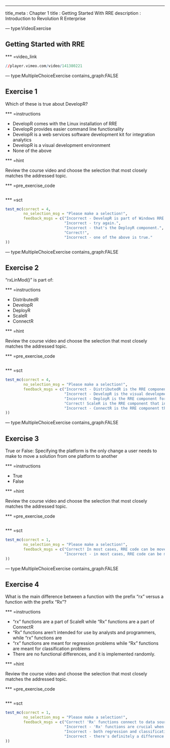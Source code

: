---
title_meta  : Chapter 1
title       : Getting Started With RRE
description : Introduction to Revolution R Enterprise




--- type:VideoExercise

## Getting Started with RRE 

*** =video_link

```r
//player.vimeo.com/video/141380221
```




--- type:MultipleChoiceExercise contains_graph:FALSE

## Exercise 1

Which of these is true about DevelopR? 


*** =instructions

- DevelopR comes with the Linux installation of RRE
- DevelopR provides easier command line functionality
- DevelopR is a web services software development kit for integration analytics
- DevelopR is a visual development environment
- None of the above
  
*** =hint

Review the course video and choose the selection that most closely matches the 
addressed topic.

*** =pre_exercise_code

```r
```

*** =sct

```r

test_mc(correct = 4, 
        no_selection_msg = "Please make a selection!", 
        feedback_msgs = c("Incorrect - DevelopR is part of Windows RRE installations.",
                          "Incorrect - try again.",
                          "Incorrect - that's the DeployR component.",
                          "Correct!",
                          "Incorrect - one of the above is true."
))

```


--- type:MultipleChoiceExercise contains_graph:FALSE

## Exercise 2

"rxLinMod()" is part of: 


*** =instructions

- DistributedR
- DevelopR
- DeployR
- ScaleR
- ConnectR
  
*** =hint

Review the course video and choose the selection that most closely matches the 
addressed topic.

*** =pre_exercise_code

```r
```

*** =sct

```r

test_mc(correct = 4, 
        no_selection_msg = "Please make a selection!", 
        feedback_msgs = c("Incorrect - DistributedR is the RRE component for managing distributed computing contexts.",
                          "Incorrect - DevelopR is the visual development environment included with RRE.",
                          "Incorrect - DeployR is the RRE component for setting up web services.",
                          "Correct! ScaleR is the RRE component that includes statistical and machine learning algorithms like linear models.",
                          "Incorrect - ConnectR is the RRE component that enables connections to different data sources."
))

```



--- type:MultipleChoiceExercise contains_graph:FALSE

## Exercise 3

True or False: Specifying the platform is the only change a user needs to make 
to move a solution from one platform to another



*** =instructions

- True
- False
  
*** =hint

Review the course video and choose the selection that most closely matches the 
addressed topic.

*** =pre_exercise_code

```r
```

*** =sct

```r

test_mc(correct = 1, 
        no_selection_msg = "Please make a selection!", 
        feedback_msgs = c("Correct! In most cases, RRE code can be moved to a new platform by simply specifying a different 'compute context'.",
                          "Incorrect - in most cases, RRE code can be moved to a new platform by simply specifying a different 'compute context'."
))
```





--- type:MultipleChoiceExercise contains_graph:FALSE

## Exercise 4

What is the main difference between a function with the prefix "rx" versus a function with the prefix "Rx"?



*** =instructions

- "rx" functions are a part of ScaleR while "Rx" functions are a part of ConnectR
- "Rx" functions aren't intended for use by analysts and programmers, while "rx" functions are
- "rx" functions are meant for regression problems while "Rx" functions are meant for classification problems
- There are no functional differences, and it is implemented randomly.  
  
*** =hint

Review the course video and choose the selection that most closely matches the 
addressed topic.

*** =pre_exercise_code

```r
```

*** =sct

```r

test_mc(correct = 1, 
        no_selection_msg = "Please make a selection!", 
        feedback_msgs = c("Correct! 'Rx' functions connect to data sources, while 'rx' functions include functions for data manipulation, aggregation, and building models.",
                          "Incorrect - 'Rx' functions are crucial when setting up data sources.",
                          "Incorrect - both regression and classification functions are part of the ScaleR component and therefore have the 'rx' prefix.",
                          "Incorrect - there's definitely a difference!"
))
```





